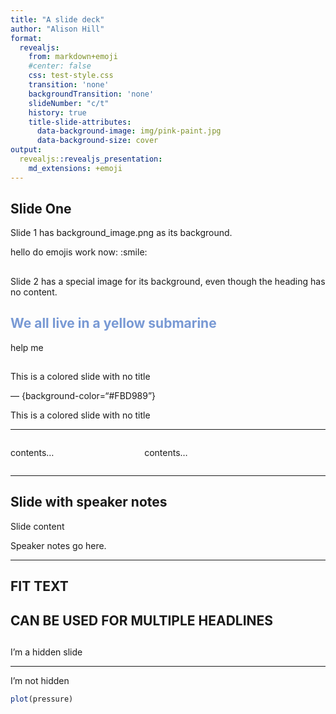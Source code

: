 ```yaml
---
title: "A slide deck"
author: "Alison Hill"
format: 
  revealjs:
    from: markdown+emoji  
    #center: false
    css: test-style.css
    transition: 'none'
    backgroundTransition: 'none'
    slideNumber: "c/t"
    history: true
    title-slide-attributes:
      data-background-image: img/pink-paint.jpg
      data-background-size: cover
output: 
  revealjs::revealjs_presentation:
    md_extensions: +emoji
---
```


## Slide One

Slide 1 has background_image.png as its background.

hello do emojis work now: :smile:

##  {background-image="img/king.jpg"}

Slide 2 has a special image for its background, even though the heading has no content.

## We all live in a yellow submarine {background-color="#FBD989" style="color:#7899d4;"}

help me

##  {background-color="#FBD989"}

This is a colored slide with no title

--- {background-color="#FBD989"}

This is a colored slide with no title

------------------------------------------------------------------------

::: columns
::: {.column width="40%"}
contents...
:::

::: {.column width="60%"}
contents...
:::
:::

------------------------------------------------------------------------

## Slide with speaker notes

Slide content

::: notes
Speaker notes go here.
:::

------------------------------------------------------------------------

<h2 class="r-fit-text">

FIT TEXT

</h2>

<h2 class="r-fit-text">

CAN BE USED FOR MULTIPLE HEADLINES

</h2>

##  {visibility="hidden"}

I'm a hidden slide

------------------------------------------------------------------------

I'm not hidden

```r
plot(pressure)
```
